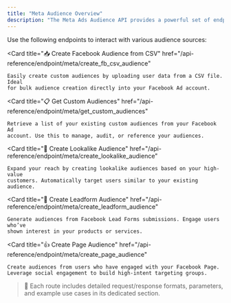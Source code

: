 ```yaml
---
title: "Meta Audience Overview"
description: "The Meta Ads Audience API provides a powerful set of endpoints for managing and expanding your custom audiences on Facebook. Whether you're importing data from a CSV, generating lookalike audiences, or creating audiences from lead forms or page engagement, this API helps streamline audience targeting and campaign personalization."
---
```


Use the following endpoints to interact with various audience sources:

<Card
	title="📥 Create Facebook Audience from CSV"
	href="/api-reference/endpoint/meta/create_fb_csv_audience"
>
	Easily create custom audiences by uploading user data from a CSV file. Ideal
	for bulk audience creation directly into your Facebook Ad account.
</Card>

<Card
	title="📋 Get Custom Audiences"
	href="/api-reference/endpoint/meta/get_custom_audiences"
>
	Retrieve a list of your existing custom audiences from your Facebook Ad
	account. Use this to manage, audit, or reference your audiences.
</Card>

<Card
	title="🎯 Create Lookalike Audience"
	href="/api-reference/endpoint/meta/create_lookalike_audience"
>
	Expand your reach by creating lookalike audiences based on your high-value
	customers. Automatically target users similar to your existing audience.
</Card>

<Card
	title="📝 Create Leadform Audience"
	href="/api-reference/endpoint/meta/create_leadform_audience"
>
	Generate audiences from Facebook Lead Forms submissions. Engage users who’ve
	shown interest in your products or services.
</Card>

<Card
	title="👍 Create Page Audience"
	href="/api-reference/endpoint/meta/create_page_audience"
>
	Create audiences from users who have engaged with your Facebook Page.
	Leverage social engagement to build high-intent targeting groups.
</Card>

> 📘 Each route includes detailed request/response formats, parameters, and example use cases in its dedicated section.
